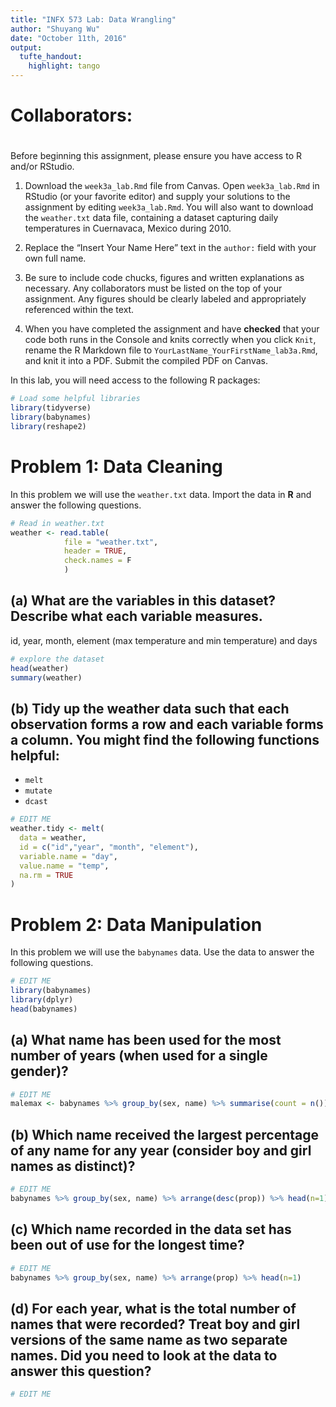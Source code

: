 ```yaml
---
title: "INFX 573 Lab: Data Wrangling"
author: "Shuyang Wu"
date: "October 11th, 2016"
output: 
  tufte_handout:
    highlight: tango
---
```


\marginnote{\textcolor{blue}{Don't forget to list the full names of your collaborators!}}

# Collaborators: 

# \textbf{Instructions:}

Before beginning this assignment, please ensure you have access to R and/or RStudio. 

1. Download the `week3a_lab.Rmd` file from Canvas. Open `week3a_lab.Rmd` in RStudio (or your favorite editor) and supply your solutions to the assignment by editing `week3a_lab.Rmd`. You will also want to download the `weather.txt` data file, containing a dataset capturing daily temperatures in Cuernavaca, Mexico during 2010. 

2. Replace the "Insert Your Name Here" text in the `author:` field with your own full name.

3. Be sure to include code chucks, figures and written explanations as necessary. Any collaborators must be listed on the top of your assignment. Any figures should be clearly labeled and appropriately referenced within the text. 

5. When you have completed the assignment and have **checked** that your code both runs in the Console and knits correctly when you click `Knit`, rename the R Markdown file to `YourLastName_YourFirstName_lab3a.Rmd`, and knit it into a PDF. Submit the compiled PDF on Canvas.

In this lab, you will need access to the following R packages:

```r
# Load some helpful libraries
library(tidyverse)
library(babynames)
library(reshape2)
```

# Problem 1: Data Cleaning 

In this problem we will use the `weather.txt` data. Import the data in **R** and answer the following questions.

\marginnote{\textcolor{red}{Hint: You might find the function \texttt{read.table()} useful here.}}

```r
# Read in weather.txt
weather <- read.table(
            file = "weather.txt",
            header = TRUE,
            check.names = F
            )
```

## (a) What are the variables in this dataset? Describe what each variable measures. 
id, year, month, element (max temperature and min temperature) and days

\marginnote{\textcolor{red}{Hint: There are five variables of interest here.}}

```r
# explore the dataset
head(weather)
summary(weather)
```

## (b) Tidy up the weather data such that each observation forms a row and each variable forms a column. You might find the following functions helpful:

- `melt` 
- `mutate`
- `dcast`

```r
# EDIT ME
weather.tidy <- melt(
  data = weather,
  id = c("id","year", "month", "element"),
  variable.name = "day",
  value.name = "temp",
  na.rm = TRUE
)
```

# Problem 2: Data Manipulation

In this problem we will use the `babynames` data. Use the data to answer the following questions.

```r
# EDIT ME
library(babynames)
library(dplyr)
head(babynames)
```

## (a) What name has been used for the most number of years (when used for a single gender)?
```r
# EDIT ME
malemax <- babynames %>% group_by(sex, name) %>% summarise(count = n())%>%filter(sex == "M") %>% filter(count == max(count))
```

## (b) Which name received the largest percentage of any name for any year (consider boy and girl names as distinct)?
```r
# EDIT ME
babynames %>% group_by(sex, name) %>% arrange(desc(prop)) %>% head(n=1)
```

## (c) Which name recorded in the data set has been out of use for the longest time?
```r
# EDIT ME
babynames %>% group_by(sex, name) %>% arrange(prop) %>% head(n=1)
```

## (d) For each year, what is the total number of names that were recorded? Treat boy and girl versions of the same name as two separate names. Did you need to look at the data to answer this question?
```r
# EDIT ME

```





